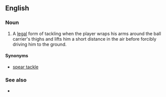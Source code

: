==English==

===Noun===
{{en-noun}}

# {{context|rugby union|rugby league}} A [[legal]] form of tackling when the player wraps his arms around the ball carrier's thighs and lifts him a short distance in the air before forcibly driving him to the ground.

====Synonyms====
* [[spear tackle]]

===See also===
*{{pedialite}}